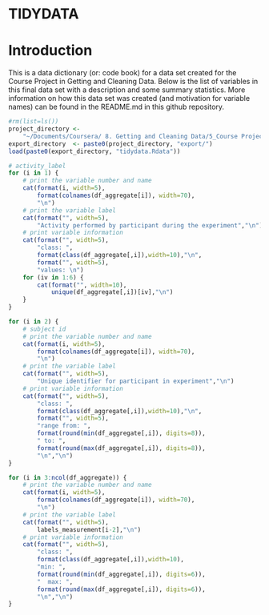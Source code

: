  TIDYDATA
========================================================

# Introduction
This is a data dictionary (or: code book) for a data set created for the Course 
Project in Getting and Cleaning Data. Below is the list of variables in this 
final data set with a description and some summary statistics. More information 
on how this data set was created (and motivation for variable names) can be found
in the README.md in this github 
repository.  


``` r
#rm(list=ls())
project_directory <-
    "~/Documents/Coursera/ 8. Getting and Cleaning Data/5_Course Project/"
export_directory  <- paste0(project_directory, "export/")
load(paste0(export_directory, "tidydata.Rdata"))

# activity_label
for (i in 1) {
    # print the variable number and name
    cat(format(i, width=5),
        format(colnames(df_aggregate[i]), width=70),
        "\n")
    # print the variable label 
    cat(format("", width=5),
        "Activity performed by participant during the experiment","\n")
    # print variable information   
    cat(format("", width=5),
        "class: ",
        format(class(df_aggregate[,i]),width=10),"\n",
        format("", width=5),
        "values: \n")
    for (iv in 1:6) {
        cat(format("", width=10),
            unique(df_aggregate[,i])[iv],"\n")
    }
}

for (i in 2) {
    # subject id
    # print the variable number and name
    cat(format(i, width=5),
        format(colnames(df_aggregate[i]), width=70),
        "\n")
    # print the variable label 
    cat(format("", width=5),
        "Unique identifier for participant in experiment","\n")
    # print variable information   
    cat(format("", width=5),
        "class: ",
        format(class(df_aggregate[,i]),width=10),"\n",
        format("", width=5),
        "range from: ",
        format(round(min(df_aggregate[,i]), digits=8)),
        " to: ",
        format(round(max(df_aggregate[,i]), digits=8)),
        "\n","\n")
}

for (i in 3:ncol(df_aggregate)) {
    # print the variable number and name
    cat(format(i, width=5),
        format(colnames(df_aggregate[i]), width=70),
        "\n")
    # print the variable label 
    cat(format("", width=5),
        labels_measurement[i-2],"\n")
    # print variable information   
    cat(format("", width=5),
        "class: ",
        format(class(df_aggregate[,i]),width=10),
        "min: ",
        format(round(min(df_aggregate[,i]), digits=6)),
        "  max: ",
        format(round(max(df_aggregate[,i]), digits=6)),
        "\n","\n")
}


```


